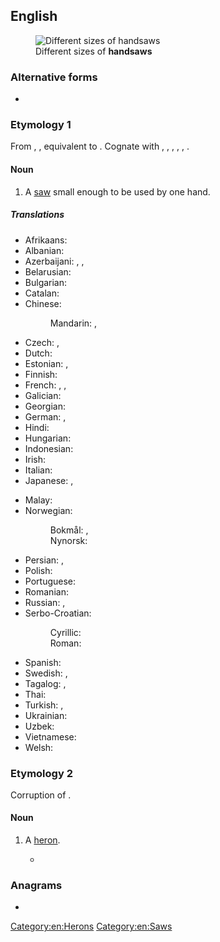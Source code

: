 {{also|hand saw}}
==English==
{{wikipedia|Hand saw}}
[[File:Pily platnice.jpg|thumb|Different sizes of '''handsaws''']]

===Alternative forms===
* {{alter|en|hand saw}}

===Etymology 1===
From {{inh|en|enm|handsawe}}, {{m|enm|handsagh}}, equivalent to {{af|en|hand|saw}}. Cognate with {{cog|fy|hânseage|t=handsaw}}, {{cog|nl|handzaag|t=handsaw}},
{{cog|de|Handsäge|t=handsaw}}, {{cog|da|håndsav|t=handsaw}}, {{cog|sv|handsåg|t=handsaw}}, {{cog|is|handsög|t=handsaw}}.

====Noun====
{{en-noun}}

# A [[saw]] small enough to be used by one hand.

=====Translations=====
{{trans-top|saw small enough to be used by one hand}}
* Afrikaans: {{t|af|handsaag}}
* Albanian: {{t|sq|sharrë dore}}
* Azerbaijani: {{t|az|əl bıçqısı}}, {{t|az|əl mişarı}}, {{t|az|xırxı}}
* Belarusian: {{t|be|нажо́ўка|f}}
* Bulgarian: {{t-needed|bg}}
* Catalan: {{t+|ca|xerrac|m}}
* Chinese:
*: Mandarin: {{t+|cmn|手鋸|sc=Hani}}, {{t+|cmn|手锯|tr=shǒujù|sc=Hani}}
* Czech: {{t+|cs|viděl|f}}, {{t|cs|ruční pila|f}}
* Dutch: {{t+|nl|handzaag|f}}
* Estonian: {{t|et|käsisaag}}, {{t|et|vukssaag}}
* Finnish: {{t+|fi|käsisaha}}
* French: {{t+|fr|égoïne|f}}, {{t|fr|scie à main|f}}, {{t+|fr|scie égoïne|f}}
* Galician: {{t|gl|serrón|m}}
* Georgian: {{t-needed|ka}}
* German: {{t+|de|Fuchsschwanz|m}}, {{t+|de|Handsäge|f}}
* Hindi: {{t|hi|देखा}}
* Hungarian: {{t+|hu|fűrész}}
* Indonesian: {{t+|id|gergaji}}
* Irish: {{t|ga|sábh láimhe|m}}
* Italian: {{t+|it|sega|f}}
* Japanese: {{t|ja|手びきのこ|tr=てびきのこ, tebikinoko|sc=Jpan}}, {{t|ja|手のこぎり|tr=てのこぎり, tenokogiri|sc=Jpan}}
{{trans-mid}}
* Malay: {{t|ms|gergaji}}
* Norwegian:
*: Bokmål: {{t|nb|håndsag|m|f}}, {{t|nb|handsag|m|f}}
*: Nynorsk: {{t|nn|handsag|f}}
* Persian: {{t+|fa|دستره|tr=dastare}}, {{t|fa|دست اره|tr=dast-arre}}
* Polish: {{t+|pl|piła|f}}
* Portuguese: {{t+|pt|serrote|m}}
* Romanian: {{t-needed|ro}}
* Russian: {{t+|ru|ножо́вка|f}}, {{t|ru|[[ручной|ручна́я]] [[пила́]]|f}}
* Serbo-Croatian:
*: Cyrillic: {{t|sh|тестера|f}}
*: Roman: {{t+|sh|testera|f}}
* Spanish: {{t+|es|serrucho|m}}
* Swedish: {{t+|sv|fogsvans|c}}, {{t+|sv|handsåg|c}}
* Tagalog: {{t|tl|nakakita}}, {{t|tl|nakita}}
* Thai: {{t|th|ปื้น|tr=bpeuun}}
* Turkish: {{t+|tr|testere}}, {{t|tr|destere}}
* Ukrainian: {{t+|uk|ножі́вка|f}}
* Uzbek: {{t|uz|qoʻllarra}}
* Vietnamese: {{t|vi|cưa tay}}
* Welsh: {{t|cy|llawlif|f}}
{{trans-bottom}}

===Etymology 2===
Corruption of {{m|en|heronshaw}}.

====Noun====
{{en-noun}}

# {{label|en|obsolete}} A [[heron]].
#* {{quote-book|en|last=Shakespeare|first=William|authorlink=William Shakespeare|title=Hamlet|chapter=Act II, Scene II|year=c. 1600|text=When the wind is southerly, I know a hawk from a '''handsaw'''.}}

===Anagrams===
* {{anagrams|en|a=aadhnsw|Dashnaw|Dhawans}}

[[Category:en:Herons]]
[[Category:en:Saws]]